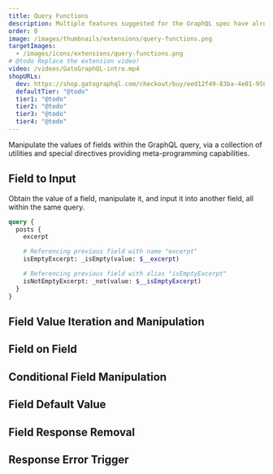 ```yaml
---
title: Query Functions
description: Multiple features suggested for the GraphQL spec have already been implemented on Gato GraphQL, so we don't need to wait.
order: 0
image: /images/thumbnails/extensions/query-functions.png
targetImages:
  - /images/icons/extensions/query-functions.png
# @todo Replace the extension video!
video: /videos/GatoGraphQL-intro.mp4
shopURLs:
  dev: https://shop.gatographql.com/checkout/buy/eed12f49-83ba-4e01-958b-04b957a8074a
  defaultTier: "@todo"
  tier1: "@todo"
  tier2: "@todo"
  tier3: "@todo"
  tier4: "@todo"
---
```


Manipulate the values of fields within the GraphQL query, via a collection of utilities and special directives providing meta-programming capabilities.

## Field to Input

Obtain the value of a field, manipulate it, and input it into another field, all within the same query.

```graphql
query {
  posts {
    excerpt

    # Referencing previous field with name "excerpt"
    isEmptyExcerpt: _isEmpty(value: $__excerpt)

    # Referencing previous field with alias "isEmptyExcerpt"
    isNotEmptyExcerpt: _not(value: $__isEmptyExcerpt)
  }
}
```

## Field Value Iteration and Manipulation

## Field on Field

## Conditional Field Manipulation

## Field Default Value

## Field Response Removal

## Response Error Trigger